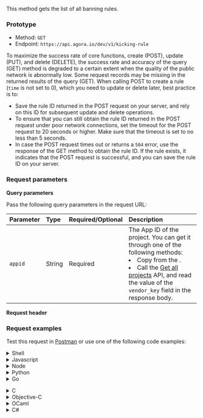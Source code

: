 
This method gets the list of all banning rules.

### Prototype

- Method: `GET`
- Endpoint: `https://api.agora.io/dev/v1/kicking-rule`

<Admonition type="info" title="Note">

To maximize the success rate of core functions, create (POST), update (PUT), and delete (DELETE), the success rate and accuracy of the query (GET) method is degraded to a certain extent when the quality of the public network is abnormally low. Some request records may be missing in the returned results of the query (GET). When calling POST to create a rule (`time` is not set to 0), which you need to update or delete later, best practice is to:

* Save the rule ID returned in the POST request on your server, and rely on this ID for subsequent update and delete operations.
* To ensure that you can still obtain the rule ID returned in the POST request under poor network connections, set the timeout for the POST request to 20 seconds or higher. Make sure that the timeout is set to no less than 5 seconds.
* In case the POST request times out or returns a `504` error, use the response of the GET method to obtain the rule ID. If the rule exists, it indicates that the POST request is successful, and you can save the rule ID on your server.

</Admonition>

### Request parameters

**Query parameters**

Pass the following query parameters in the request URL:

| Parameter | Type           | Required/Optional |Description                            |
| :------ | :---------------- |:------| :------------------------------ |
| `appid` | String | Required | The App ID of the project. You can get it through one of the following methods:<li>Copy from the <Link to="{{Global.AGORA_CONSOLE_URL}}"><Vg k="CONSOLE" /></Link>.</li><li> Call the [Get all projects](/interactive-live-streaming/reference/agora-console-rest-api#get-all-projects) API, and read the value of the `vendor_key` field in the response body.</li> |

**Request header**

<Authorization/>

### Request examples
Test this request in [Postman](https://documenter.getpostman.com/view/6319646/SVSLr9AM#0640d215-02df-4185-abba-456fd233a7d8) or use one of the following code examples:

<details>
<summary>Shell</summary>

  - <details>
    <summary>curl</summary>

    <CodeBlock language="shell" showLineNumbers>
      {`curl --request GET \\
       --url http://api.sd-rtn.com/dev/v1/kicking-rule \\
       --header 'Accept: application/json' \\
       --header 'Authorization: '`}
    </CodeBlock>
    </details>

  - <details>
    <summary>HTTPie</summary>

    <CodeBlock language="shell" showLineNumbers>
      {`http GET http://api.sd-rtn.com/dev/v1/kicking-rule \\
      Accept:application/json \\
      Authorization:''`}
    </CodeBlock>
    </details>

  - <details>
    <summary>wget</summary>

    <CodeBlock language="shell" showLineNumbers>
      {`wget --quiet \\
      --method GET \\
      --header 'Authorization: ' \\
      --header 'Accept: application/json' \\
      --output-document \\
      - http://api.sd-rtn.com/dev/v1/kicking-rule`}
    </CodeBlock>
    </details>
</details>

<details>
<summary>Javascript</summary>

  - <details>
    <summary>Fetch</summary>

    <CodeBlock language="js" showLineNumbers>
      {`const url = 'http://api.sd-rtn.com/dev/v1/kicking-rule';
    const options = {method: 'GET', headers: {Authorization: '', Accept: 'application/json'}};

    try {
      const response = await fetch(url, options);
      const data = await response.json();
      console.log(data);
    } catch (error) {
      console.error(error);
    }`}
    </CodeBlock>
    </details>

  - <details>
    <summary>XMLHTTPRequest</summary>

    <CodeBlock language="js" showLineNumbers>
      {`const data = null;

    \const xhr = new XMLHttpRequest();
    xhr.withCredentials = true;

    xhr.addEventListener('readystatechange', function () {
      if (this.readyState === this.DONE) {
        console.log(this.responseText);
      }
    });

    xhr.open('GET', 'http://api.sd-rtn.com/dev/v1/kicking-rule');
    xhr.setRequestHeader('Authorization', '');
    xhr.setRequestHeader('Accept', 'application/json');

    xhr.send(data);`}
    </CodeBlock>
    </details>

  - <details>
    <summary>jQuery</summary>

    <CodeBlock language="js" showLineNumbers>
      {`const settings = {
      async: true,
      crossDomain: true,
      url: 'http://api.sd-rtn.com/dev/v1/kicking-rule',
      method: 'GET',
      headers: {
        Authorization: '',
        Accept: 'application/json'
      }
    };

    $.ajax(settings).done(function (response) {
      console.log(response);
    });`}
    </CodeBlock>
    </details>

  - <details>
    <summary>Axios</summary>

    <CodeBlock language="js" showLineNumbers>
      {`import axios from 'axios';

    const options = {
      method: 'GET',
      url: 'http://api.sd-rtn.com/dev/v1/kicking-rule',
      headers: {Authorization: '', Accept: 'application/json'}
    };

    try {
      const { data } = await axios.request(options);
      console.log(data);
    } catch (error) {
      console.error(error);
    }`}
    </CodeBlock>
    </details>
</details>

<details>
<summary>Node</summary>

  - <details>
    <summary>Native</summary>

    <CodeBlock language="js" showLineNumbers>
      {`const http = require('http');

    \const options = {
      method: 'GET',
      hostname: 'api.sd-rtn.com',
      port: null,
      path: '/dev/v1/kicking-rule',
      headers: {
        Authorization: '',
        Accept: 'application/json'
      }
    };

    const req = http.request(options, function (res) {
      const chunks = [];

      res.on('data', function (chunk) {
        chunks.push(chunk);
      });

      res.on('end', function () {
        const body = Buffer.concat(chunks);
        console.log(body.toString());
      });
    });

    req.end();`}
    </CodeBlock>
    </details>

  - <details>
    <summary>Request</summary>

    <CodeBlock language="js" showLineNumbers>
      {`const request = require('request');

    \const options = {
      method: 'GET',
      url: 'http://api.sd-rtn.com/dev/v1/kicking-rule',
      headers: {Authorization: '', Accept: 'application/json'}
    };

    request(options, function (error, response, body) {
      if (error) throw new Error(error);

      console.log(body);
    });`}
    </CodeBlock>
    </details>

  - <details>
    <summary>Unirest</summary>

    <CodeBlock language="js" showLineNumbers>
      {`const unirest = require('unirest');

    \const req = unirest('GET', 'http://api.sd-rtn.com/dev/v1/kicking-rule');

    req.headers({
      Authorization: '',
      Accept: 'application/json'
    });

    req.end(function (res) {
      if (res.error) throw new Error(res.error);

      console.log(res.body);
    });`}
    </CodeBlock>
    </details>

  - <details>
    <summary>Fetch</summary>
    <CodeBlock language="js" showLineNumbers>
      {`const fetch = require('node-fetch');

    \const url = 'http://api.sd-rtn.com/dev/v1/kicking-rule';
    const options = {method: 'GET', headers: {Authorization: '', Accept: 'application/json'}};

    try {
      const response = await fetch(url, options);
      const data = await response.json();
      console.log(data);
    } catch (error) {
      console.error(error);
    }`}
    </CodeBlock>
    </details>

  - <details>
    <summary>Axios</summary>

    <CodeBlock language="js" showLineNumbers>
      {`const axios = require('axios').default;

    \const options = {
      method: 'GET',
      url: 'http://api.sd-rtn.com/dev/v1/kicking-rule',
      headers: {Authorization: '', Accept: 'application/json'}
    };

    try {
      const { data } = await axios.request(options);
      console.log(data);
    } catch (error) {
      console.error(error);
    }`}
    </CodeBlock>
    </details>
</details>

<details>
<summary>Python</summary>

  - <details>
    <summary>Python 3</summary>

    <CodeBlock language="python" showLineNumbers>
      {`import http.client

    conn = http.client.HTTPConnection("api.sd-rtn.com")

    headers = {
        'Authorization': "",
        'Accept': "application/json"
    }

    conn.request("GET", "/dev/v1/kicking-rule", headers=headers)

    res = conn.getresponse()
    data = res.read()

    print(data.decode("utf-8"))`}
    </CodeBlock>
    </details>

  - <details>
    <summary>Requests</summary>

    <CodeBlock language="python" showLineNumbers>
      {`import requests

    url = "http://api.sd-rtn.com/dev/v1/kicking-rule"

    headers = {
        "Authorization": "",
        "Accept": "application/json"
    }

    response = requests.get(url, headers=headers)

    print(response.json())`}
    </CodeBlock>
    </details>
</details>

<details>
<summary>Go</summary>

    <CodeBlock language="python" showLineNumbers>
      {`package main

  "fmt"
  "net/http"
  "io"
)

func main() {

  url := "http://api.sd-rtn.com/dev/v1/kicking-rule"

  req, _ := http.NewRequest("GET", url, nil)

  req.Header.Add("Authorization", "")
  req.Header.Add("Accept", "application/json")

  res, _ := http.DefaultClient.Do(req)

  defer res.Body.Close()
  body, _ := io.ReadAll(res.Body)

  fmt.Println(res)
  fmt.Println(string(body))
}`}
    </CodeBlock>
    </details>

<details>
<summary>C</summary>
<CodeBlock language="c" showLineNumbers>
{`CURL *hnd = curl_easy_init();

curl_easy_setopt(hnd, CURLOPT_CUSTOMREQUEST, "GET");
curl_easy_setopt(hnd, CURLOPT_URL, "http://api.sd-rtn.com/dev/v1/kicking-rule");

struct curl_slist *headers = NULL;
headers = curl_slist_append(headers, "Authorization: ");
headers = curl_slist_append(headers, "Accept: application/json");
curl_easy_setopt(hnd, CURLOPT_HTTPHEADER, headers);

CURLcode ret = curl_easy_perform(hnd);`}
</CodeBlock>
</details>

<details>
<summary>Objective-C</summary>

<CodeBlock language="objc" showLineNumbers>
{`#import <Foundation/Foundation.h>

NSDictionary \*headers = @{ @"Authorization": @"",
                           @"Accept": @"application/json" };

NSMutableURLRequest *request = [NSMutableURLRequest requestWithURL:[NSURL URLWithString:@"http://api.sd-rtn.com/dev/v1/kicking-rule"]
                                                       cachePolicy:NSURLRequestUseProtocolCachePolicy
                                                   timeoutInterval:10.0];
[request setHTTPMethod:@"GET"];
[request setAllHTTPHeaderFields:headers];

NSURLSession *session = [NSURLSession sharedSession];
NSURLSessionDataTask *dataTask = [session dataTaskWithRequest:request
                                            completionHandler:^(NSData *data, NSURLResponse *response, NSError *error) {
                                                if (error) {
                                                    NSLog(@"%@", error);
                                                } else {
                                                    NSHTTPURLResponse *httpResponse = (NSHTTPURLResponse *) response;
                                                    NSLog(@"%@", httpResponse);
                                                }
                                            }];
[dataTask resume];`}
</CodeBlock>
</details>

<details>
<summary>OCaml</summary>

<CodeBlock language="ocaml" showLineNumbers>
  {`open Cohttp_lwt_unix
open Cohttp
open Lwt

let uri = Uri.of_string "http://api.sd-rtn.com/dev/v1/kicking-rule" in
let headers = Header.add_list (Header.init ()) [
  ("Authorization", "");
  ("Accept", "application/json");
] in

Client.call \~headers \`GET uri
\>\>= fun (res, body_stream) -\>
  (* Do stuff with the result *)`}
</CodeBlock>
</details>

<details>
<summary>C#</summary>
  - <details>
    <summary>HTTPClient</summary>

    <CodeBlock language="c" showLineNumbers>
      {`using System.Net.Http.Headers;
    var client = new HttpClient();
    var request = new HttpRequestMessage
    {
        Method = HttpMethod.Get,
        RequestUri = new Uri("http://api.sd-rtn.com/dev/v1/kicking-rule"),
        Headers =
        {
            { "Authorization", "" },
            { "Accept", "application/json" },
        },
    };
    using (var response = await client.SendAsync(request))
    {
        response.EnsureSuccessStatusCode();
        var body = await response.Content.ReadAsStringAsync();
        Console.WriteLine(body);
    }`}
    </CodeBlock>
    </details>

  - <details>
    <summary>RestSharp</summary>

    <CodeBlock language="c" showLineNumbers>
      {`var client = new RestClient("http://api.sd-rtn.com/dev/v1/kicking-rule");
    var request = new RestRequest(Method.GET);
    request\.AddHeader("Authorization", "");
    request.AddHeader("Accept", "application/json");
    IRestResponse response = client.Execute(request);`}
    </CodeBlock>
    </details>
</details>


<details>
<summary>Java</summary>
  - <details>
    <summary>AsyncHttp</summary>

    <CodeBlock language="java" showLineNumbers>
      {`AsyncHttpClient client = new DefaultAsyncHttpClient();
    client.prepare("GET", "http://api.sd-rtn.com/dev/v1/kicking-rule")
      .setHeader("Authorization", "")
      .setHeader("Accept", "application/json")
      .execute()
      .toCompletableFuture()
      .thenAccept(System.out::println)`}
    </CodeBlock>
    </details>

  - <details>
    <summary>NetHttp</summary>

    <CodeBlock language="java" showLineNumbers>
      {`HttpRequest request = HttpRequest.newBuilder()
        .uri(URI.create("http://api.sd-rtn.com/dev/v1/kicking-rule"))
        .header("Authorization", "")
        .header("Accept", "application/json")
        .method("GET", HttpRequest.BodyPublishers.noBody())
        .build();
    HttpResponse<String> response = HttpClient.newHttpClient().send(request, HttpResponse.BodyHandlers.ofString());
    System.out.println(response.body());`}
    </CodeBlock>
    </details>

  - <details>
    <summary>OkHttp</summary>

    <CodeBlock language="java" showLineNumbers>
      {`OkHttpClient client = new OkHttpClient();

    Request request = new Request.Builder()
      .url("http://api.sd-rtn.com/dev/v1/kicking-rule")
      .get()
      .addHeader("Authorization", "")
      .addHeader("Accept", "application/json")
      .build();

    Response response = client.newCall(request).execute();`}
    </CodeBlock>
    </details>

  - <details>
    <summary>Unirest</summary>

    <CodeBlock language="java" showLineNumbers>
      {`HttpResponse<String> response = Unirest.get("http://api.sd-rtn.com/dev/v1/kicking-rule")
      .header("Authorization", "")
      .header("Accept", "application/json")
      .asString();`}
    </CodeBlock>
    </details>
</details>

<details>
<summary>Http 1.1</summary>

<CodeBlock language="http" showLineNumbers>
{`GET /dev/v1/kicking-rule HTTP/1.1
Authorization:
\Accept: application/json
Host: api.sd-rtn.com`}
</CodeBlock>
</details>

<details>
<summary>Clojure</summary>

<CodeBlock language="clojure" showLineNumbers>
{`(require '[clj-http.client :as client])

(client/get "http://api.sd-rtn.com/dev/v1/kicking-rule" {:headers {:Authorization ""}
                                                         :accept :json})`}
</CodeBlock>
</details>

<details>
<summary>Kotlin</summary>

<CodeBlock language="kotlin" showLineNumbers>
{`val client = OkHttpClient()

val request = Request.Builder()
  .url("http://api.sd-rtn.com/dev/v1/kicking-rule")
  .get()
  .addHeader("Authorization", "")
  .addHeader("Accept", "application/json")
  .build()

val response = client.newCall(request).execute()`}
</CodeBlock>
</details>

<details>
<summary>PHP</summary>
  - <details>
    <summary>cURL</summary>

    <CodeBlock language="kotlin" showLineNumbers>
      {`<?php

    $curl = curl_init();

    curl_setopt_array($curl, [
      CURLOPT_URL => "http://api.sd-rtn.com/dev/v1/kicking-rule",
      CURLOPT_RETURNTRANSFER => true,
      CURLOPT_ENCODING => "",
      CURLOPT_MAXREDIRS => 10,
      CURLOPT_TIMEOUT => 30,
      CURLOPT_HTTP_VERSION => CURL_HTTP_VERSION_1_1,
      CURLOPT_CUSTOMREQUEST => "GET",
      CURLOPT_HTTPHEADER => [
        "Accept: application/json",
        "Authorization: "
      ],
    ]);

    $response = curl_exec($curl);
    $err = curl_error($curl);

    curl_close($curl);

    if ($err) {
      echo "cURL Error #:" . $err;
    } else {
      echo $response;
    }`}
    </CodeBlock>
    </details>

  - <details>
    <summary>Guzzle</summary>

    <CodeBlock language="php" showLineNumbers>
      {`<?php

    $client = new \GuzzleHttp\Client();

    $response = $client->request('GET', 'http://api.sd-rtn.com/dev/v1/kicking-rule', [
      'headers' => [
        'Accept' => 'application/json',
        'Authorization' => '',
      ],
    ]);

    echo $response->getBody();`}
    </CodeBlock>
    </details>
</details>

<details>
<summary>PowerShell</summary>
  - <details>
    <summary>WebRequest</summary>

    <CodeBlock language="kotlin" showLineNumbers>
      {`$headers=@{}
    $headers.Add("Authorization", "")
    $headers.Add("Accept", "application/json")
    $response = Invoke-WebRequest -Uri 'http://api.sd-rtn.com/dev/v1/kicking-rule' -Method GET -Headers $headers`}
    </CodeBlock>
    </details>

 -  <details>
    <summary>RestMethod</summary>

    <CodeBlock language="kotlin" showLineNumbers>
      {`$headers=@{}
    $headers.Add("Authorization", "")
    $headers.Add("Accept", "application/json")
    $response = Invoke-RestMethod -Uri 'http://api.sd-rtn.com/dev/v1/kicking-rule' -Method GET -Headers $headers`}
    </CodeBlock>
    </details>
</details>

<details>
<summary>R</summary>

<CodeBlock language="r" showLineNumbers>
{`library(httr)

url \<- "http://api.sd-rtn.com/dev/v1/kicking-rule"

response <- VERB("GET", url, add_headers('Authorization' = ''), content_type("application/octet-stream"), accept("application/json"))

content(response, "text")`}
</CodeBlock>
</details>

<details>
<summary>Ruby</summary>
<CodeBlock language="ruby" showLineNumbers>
{`require 'uri'
require 'net/http'

url = URI("http://api.sd-rtn.com/dev/v1/kicking-rule")

http = Net::HTTP.new(url.host, url.port)

request = Net::HTTP::Get.new(url)
request["Authorization"] = ''
request["Accept"] = 'application/json'

response = http.request(request)
puts response.read_body`}
</CodeBlock>
</details>

<details>
<summary>Swift</summary>
<CodeBlock language="swift" showLineNumbers>
{`import Foundation

let headers = [
  "Authorization": "",
  "Accept": "application/json"
]

let request = NSMutableURLRequest(url: NSURL(string: "http://api.sd-rtn.com/dev/v1/kicking-rule")! as URL,
                                        cachePolicy: .useProtocolCachePolicy,
                                    timeoutInterval: 10.0)
request.httpMethod = "GET"
request.allHTTPHeaderFields = headers

let session = URLSession.shared
let dataTask = session.dataTask(with: request as URLRequest, completionHandler: { (data, response, error) -> Void in
  if (error != nil) {
    print(error as Any)
  } else {
    let httpResponse = response as? HTTPURLResponse
    print(httpResponse)
  }
})

dataTask.resume()`}
</CodeBlock>
</details>

### Response parameters

For details about possible response status codes, see [Response status codes](../../response-status-code).

If the status code is not `200`, the request fails. See the `message` field in the response body for the reason for this failure.

If the status code is `200`, the request succeeds, and the response body includes the following parameters:

| Parameter | Type | Description                                               |
| :--------- | :----- | :----------------------------------------------------------- |
| `status`   | String | The status of this request. `success` means the request succeeds. |
| `rules`    | Array | The list of banning rules. This array consists of multiple objects. Each object contains the information on one banning rule and includes the following fields:<ul><li>`id`: Number. The rule ID. If you want to update or delete the rule, you need the rule ID to specify the rule.</li><li>`appid`: String. The App ID of the project.</li><li>`uid`: Number. The user ID.</li><li>`opid`: Number. The operation ID, which can be used to track operation records when troubleshooting.</li><li>`cname`: String. The channel name.</li><li>`ip`: String. The IP address of the user.</li><li>`ts`: String. The UTC time when this rule expires.</li><li>`privileges`: Array. User privileges, including the following values: <ul><li>`join_channel`: String. Bans a user from joining a channel or kicks a user out of a channel.</li><li>`publish_audio`: String. Bans a user from publishing audio.</li><li>`publish_video`: String. Bans a user from publishing video.</li></ul></li></ul> |
| `createAt` | String | The UTC time when this rule is created. |
| `updateAt` | String | The UTC time when this rule is updated. |

### Response example

The following is a response example for a successful request:

```json
{
  "status": "success",
  "rules": [
    {
      "id": 1953,
      "appid": "4855xxxxxxxxxxxxxxxxxxxxxxxxeae2",
      "uid": 589517928,
      "opid": 1406,
      "cname": "11",
      "ip": "192.168.0.1",
      "ts": "2018-01-09T07:23:06.000Z",
      "privileges": [
        "join_channel"
      ],
      "createAt": "2018-01-09T06:23:06.000Z",
      "updateAt": "2018-01-09T14:23:06.000Z"
    }
  ]
}
```